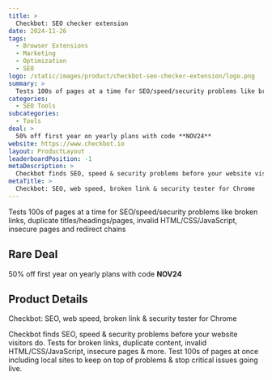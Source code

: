 ```yaml
---
title: >
  Checkbot: SEO checker extension
date: 2024-11-26
tags:
  - Browser Extensions
  - Marketing
  - Optimization
  - SEO
logo: /static/images/product/checkbot-seo-checker-extension/logo.png
summary: >
  Tests 100s of pages at a time for SEO/speed/security problems like broken links, duplicate titles/headings/pages, invalid HTML/CSS/JavaScript, insecure pages and redirect chains
categories:
  - SEO Tools
subcategories:
  - Tools
deal: >
  50% off first year on yearly plans with code **NOV24**
website: https://www.checkbot.io
layout: ProductLayout
leaderboardPosition: -1
metaDescription: >
  Checkbot finds SEO, speed & security problems before your website visitors do. Tests for broken links, duplicate content, invalid HTML/CSS/JavaScript, insecure pages &amp; more. Test 100s of pages at once including local sites to keep on top of problems &amp; stop critical issues going live.
metaTitle: >
  Checkbot: SEO, web speed, broken link & security tester for Chrome
---
```

Tests 100s of pages at a time for SEO/speed/security problems like broken links, duplicate titles/headings/pages, invalid HTML/CSS/JavaScript, insecure pages and redirect chains

## Rare Deal

50% off first year on yearly plans with code **NOV24**

## Product Details

Checkbot: SEO, web speed, broken link & security tester for Chrome

Checkbot finds SEO, speed & security problems before your website visitors do. Tests for broken links, duplicate content, invalid HTML/CSS/JavaScript, insecure pages &amp; more. Test 100s of pages at once including local sites to keep on top of problems &amp; stop critical issues going live.
